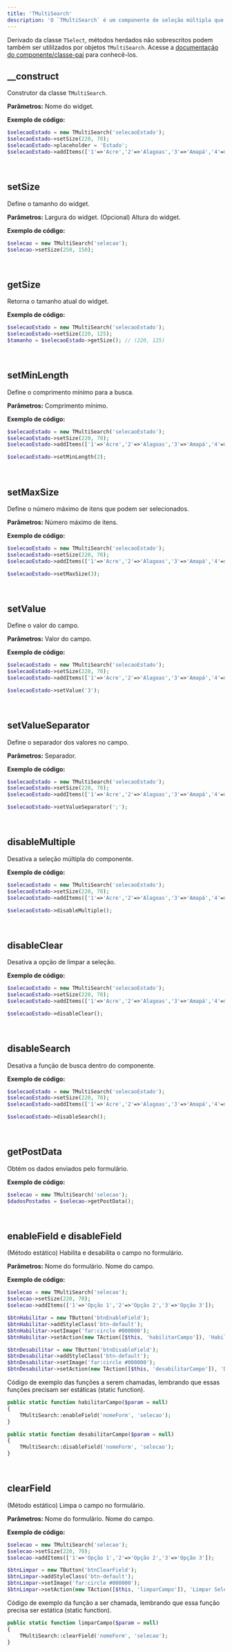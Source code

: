 ```yaml
---
title: 'TMultiSearch'
description: 'O `TMultiSearch` é um componente de seleção múltipla que permite ao usuário escolher vários itens de uma lista pré-definida. Este componente é particularmente útil para situações onde o usuário precisa selecionar mais de uma opção dentro de um conjunto de itens.'
---
```


Derivado da classe `TSelect`, métodos herdados não sobrescritos podem também ser utililzados por objetos `TMultiSearch`. Acesse a [documentação do componente/classe-pai](https://madbuilder.mintlify.app/selecao-de-dados-fixos/tselect) para conhecê-los.

## __construct
Construtor da classe `TMultiSearch`.

**Parâmetros:**
<ResponseField name="$name" type="mixed" required>Nome do widget.</ResponseField>

**Exemplo de código:**
```php
$selecaoEstado = new TMultiSearch('selecaoEstado');
$selecaoEstado->setSize(220, 70);
$selecaoEstado->placeholder = 'Estado';
$selecaoEstado->addItems(['1'=>'Acre','2'=>'Alagoas','3'=>'Amapá','4'=>'Amazonas','5'=>'Bahia','6'=>'Ceará','7'=>'Distrito Federal','8'=>'Espírito Santo','9'=>'Goiás','10'=>'Maranhão','11'=>'Mato Grosso','12'=>'Mato Grosso do Sul','13'=>'Minas Gerais','14'=>'Pará','15'=>'Paraíba','16'=>'Paraná','17'=>'Pernambuco','18'=>'Piauí','19'=>'Rio de Janeiro','20'=>'Rio Grande do Norte','21'=>'Rio Grande do Sul','22'=>'Rondônia','23'=>'Roraima','24'=>'Santa Catarina','25'=>'São Paulo','26'=>'Sergipe','27'=>'Tocantins']);
```

<br/>

## setSize
Define o tamanho do widget.

**Parâmetros:**
<ResponseField name="$width" type="mixed" required>Largura do widget.</ResponseField>
<ResponseField name="$height" type="mixed" default="NULL">(Opcional) Altura do widget.</ResponseField>

**Exemplo de código:**
```php
$selecao = new TMultiSearch('selecao');
$selecao->setSize(250, 150);
```

<br/>

## getSize
Retorna o tamanho atual do widget.

**Exemplo de código:**
```php
$selecaoEstado = new TMultiSearch('selecaoEstado');
$selecaoEstado->setSize(220, 125);
$tamanho = $selecaoEstado->getSize(); // (220, 125)
```

<br/>

## setMinLength
Define o comprimento mínimo para a busca.

**Parâmetros:**
<ResponseField name="$length" type="mixed" required>Comprimento mínimo.</ResponseField>

**Exemplo de código:**
```php
$selecaoEstado = new TMultiSearch('selecaoEstado');
$selecaoEstado->setSize(220, 70);
$selecaoEstado->addItems(['1'=>'Acre','2'=>'Alagoas','3'=>'Amapá','4'=>'Amazonas','5'=>'Bahia','6'=>'Ceará','7'=>'Distrito Federal','8'=>'Espírito Santo','9'=>'Goiás','10'=>'Maranhão','11'=>'Mato Grosso','12'=>'Mato Grosso do Sul','13'=>'Minas Gerais','14'=>'Pará','15'=>'Paraíba','16'=>'Paraná','17'=>'Pernambuco','18'=>'Piauí','19'=>'Rio de Janeiro','20'=>'Rio Grande do Norte','21'=>'Rio Grande do Sul','22'=>'Rondônia','23'=>'Roraima','24'=>'Santa Catarina','25'=>'São Paulo','26'=>'Sergipe','27'=>'Tocantins']);

$selecaoEstado->setMinLength(2);
```

<br/>

## setMaxSize
Define o número máximo de itens que podem ser selecionados.

**Parâmetros:**
<ResponseField name="$maxsize" type="mixed" required>Número máximo de itens.</ResponseField>

**Exemplo de código:**
```php
$selecaoEstado = new TMultiSearch('selecaoEstado');
$selecaoEstado->setSize(220, 70);
$selecaoEstado->addItems(['1'=>'Acre','2'=>'Alagoas','3'=>'Amapá','4'=>'Amazonas','5'=>'Bahia','6'=>'Ceará','7'=>'Distrito Federal','8'=>'Espírito Santo','9'=>'Goiás','10'=>'Maranhão','11'=>'Mato Grosso','12'=>'Mato Grosso do Sul','13'=>'Minas Gerais','14'=>'Pará','15'=>'Paraíba','16'=>'Paraná','17'=>'Pernambuco','18'=>'Piauí','19'=>'Rio de Janeiro','20'=>'Rio Grande do Norte','21'=>'Rio Grande do Sul','22'=>'Rondônia','23'=>'Roraima','24'=>'Santa Catarina','25'=>'São Paulo','26'=>'Sergipe','27'=>'Tocantins']);

$selecaoEstado->setMaxSize(3);
```

<br/>

## setValue
Define o valor do campo.

**Parâmetros:**
<ResponseField name="$value" type="mixed" required>Valor do campo.</ResponseField>

**Exemplo de código:**
```php
$selecaoEstado = new TMultiSearch('selecaoEstado');
$selecaoEstado->setSize(220, 70);
$selecaoEstado->addItems(['1'=>'Acre','2'=>'Alagoas','3'=>'Amapá','4'=>'Amazonas','5'=>'Bahia','6'=>'Ceará','7'=>'Distrito Federal','8'=>'Espírito Santo','9'=>'Goiás','10'=>'Maranhão','11'=>'Mato Grosso','12'=>'Mato Grosso do Sul','13'=>'Minas Gerais','14'=>'Pará','15'=>'Paraíba','16'=>'Paraná','17'=>'Pernambuco','18'=>'Piauí','19'=>'Rio de Janeiro','20'=>'Rio Grande do Norte','21'=>'Rio Grande do Sul','22'=>'Rondônia','23'=>'Roraima','24'=>'Santa Catarina','25'=>'São Paulo','26'=>'Sergipe','27'=>'Tocantins']);

$selecaoEstado->setValue('3');
```

<br/>

## setValueSeparator
Define o separador dos valores no campo.

**Parâmetros:**
<ResponseField name="$sep" type="mixed" required>Separador.</ResponseField>

**Exemplo de código:**
```php
$selecaoEstado = new TMultiSearch('selecaoEstado');
$selecaoEstado->setSize(220, 70);
$selecaoEstado->addItems(['1'=>'Acre','2'=>'Alagoas','3'=>'Amapá','4'=>'Amazonas','5'=>'Bahia','6'=>'Ceará','7'=>'Distrito Federal','8'=>'Espírito Santo','9'=>'Goiás','10'=>'Maranhão','11'=>'Mato Grosso','12'=>'Mato Grosso do Sul','13'=>'Minas Gerais','14'=>'Pará','15'=>'Paraíba','16'=>'Paraná','17'=>'Pernambuco','18'=>'Piauí','19'=>'Rio de Janeiro','20'=>'Rio Grande do Norte','21'=>'Rio Grande do Sul','22'=>'Rondônia','23'=>'Roraima','24'=>'Santa Catarina','25'=>'São Paulo','26'=>'Sergipe','27'=>'Tocantins']);

$selecaoEstado->setValueSeparator(';');
```

<br/>

## disableMultiple
Desativa a seleção múltipla do componente.

**Exemplo de código:**
```php
$selecaoEstado = new TMultiSearch('selecaoEstado');
$selecaoEstado->setSize(220, 70);
$selecaoEstado->addItems(['1'=>'Acre','2'=>'Alagoas','3'=>'Amapá','4'=>'Amazonas','5'=>'Bahia','6'=>'Ceará','7'=>'Distrito Federal','8'=>'Espírito Santo','9'=>'Goiás','10'=>'Maranhão','11'=>'Mato Grosso','12'=>'Mato Grosso do Sul','13'=>'Minas Gerais','14'=>'Pará','15'=>'Paraíba','16'=>'Paraná','17'=>'Pernambuco','18'=>'Piauí','19'=>'Rio de Janeiro','20'=>'Rio Grande do Norte','21'=>'Rio Grande do Sul','22'=>'Rondônia','23'=>'Roraima','24'=>'Santa Catarina','25'=>'São Paulo','26'=>'Sergipe','27'=>'Tocantins']);

$selecaoEstado->disableMultiple();
```

<br/>

## disableClear
Desativa a opção de limpar a seleção.

**Exemplo de código:**
```php
$selecaoEstado = new TMultiSearch('selecaoEstado');
$selecaoEstado->setSize(220, 70);
$selecaoEstado->addItems(['1'=>'Acre','2'=>'Alagoas','3'=>'Amapá','4'=>'Amazonas','5'=>'Bahia','6'=>'Ceará','7'=>'Distrito Federal','8'=>'Espírito Santo','9'=>'Goiás','10'=>'Maranhão','11'=>'Mato Grosso','12'=>'Mato Grosso do Sul','13'=>'Minas Gerais','14'=>'Pará','15'=>'Paraíba','16'=>'Paraná','17'=>'Pernambuco','18'=>'Piauí','19'=>'Rio de Janeiro','20'=>'Rio Grande do Norte','21'=>'Rio Grande do Sul','22'=>'Rondônia','23'=>'Roraima','24'=>'Santa Catarina','25'=>'São Paulo','26'=>'Sergipe','27'=>'Tocantins']);

$selecaoEstado->disableClear();
```

<br/>

## disableSearch
Desativa a função de busca dentro do componente.

**Exemplo de código:**
```php
$selecaoEstado = new TMultiSearch('selecaoEstado');
$selecaoEstado->setSize(220, 70);
$selecaoEstado->addItems(['1'=>'Acre','2'=>'Alagoas','3'=>'Amapá','4'=>'Amazonas','5'=>'Bahia','6'=>'Ceará','7'=>'Distrito Federal','8'=>'Espírito Santo','9'=>'Goiás','10'=>'Maranhão','11'=>'Mato Grosso','12'=>'Mato Grosso do Sul','13'=>'Minas Gerais','14'=>'Pará','15'=>'Paraíba','16'=>'Paraná','17'=>'Pernambuco','18'=>'Piauí','19'=>'Rio de Janeiro','20'=>'Rio Grande do Norte','21'=>'Rio Grande do Sul','22'=>'Rondônia','23'=>'Roraima','24'=>'Santa Catarina','25'=>'São Paulo','26'=>'Sergipe','27'=>'Tocantins']);

$selecaoEstado->disableSearch();
```

<br/>

## getPostData
Obtém os dados enviados pelo formulário.

**Exemplo de código:**
```php
$selecao = new TMultiSearch('selecao');
$dadosPostados = $selecao->getPostData();
```

<br/>

## enableField e disableField
(Método estático) Habilita e desabilita o campo no formulário.

**Parâmetros:**
<ResponseField name="$form_name" type="mixed" required>Nome do formulário.</ResponseField>
<ResponseField name="$field" type="mixed" required>Nome do campo.</ResponseField>

**Exemplo de código:**
```php
$selecao = new TMultiSearch('selecao');
$selecao->setSize(220, 70);
$selecao->addItems(['1'=>'Opção 1','2'=>'Opção 2','3'=>'Opção 3']);

$btnHabilitar = new TButton('btnEnableField');
$btnHabilitar->addStyleClass('btn-default');
$btnHabilitar->setImage('far:circle #000000');
$btnHabilitar->setAction(new TAction([$this, 'habilitarCampo']), 'Habilitar Seleção');

$btnDesabilitar = new TButton('btnDisableField');
$btnDesabilitar->addStyleClass('btn-default');
$btnDesabilitar->setImage('far:circle #000000');
$btnDesabilitar->setAction(new TAction([$this, 'desabilitarCampo']), 'Desabilitar Seleção');
```
Código de exemplo das funções a serem chamadas, lembrando que essas funções precisam ser estáticas (static function).

```php
public static function habilitarCampo($param = null)
{
    TMultiSearch::enableField('nomeForm', 'selecao');
}

public static function desabilitarCampo($param = null)
{
    TMultiSearch::disableField('nomeForm', 'selecao');
}
```

<br/>

## clearField
(Método estático) Limpa o campo no formulário.

**Parâmetros:**
<ResponseField name="$form_name" type="mixed" required>Nome do formulário.</ResponseField>
<ResponseField name="$field" type="mixed" required>Nome do campo.</ResponseField>

**Exemplo de código:**
```php
$selecao = new TMultiSearch('selecao');
$selecao->setSize(220, 70);
$selecao->addItems(['1'=>'Opção 1','2'=>'Opção 2','3'=>'Opção 3']);

$btnLimpar = new TButton('btnClearField');
$btnLimpar->addStyleClass('btn-default');
$btnLimpar->setImage('far:circle #000000');
$btnLimpar->setAction(new TAction([$this, 'limparCampo']), 'Limpar Seleção');
```
Código de exemplo da função a ser chamada, lembrando que essa função precisa ser estática (static function).

```php
public static function limparCampo($param = null)
{
    TMultiSearch::clearField('nomeForm', 'selecao');
}
```